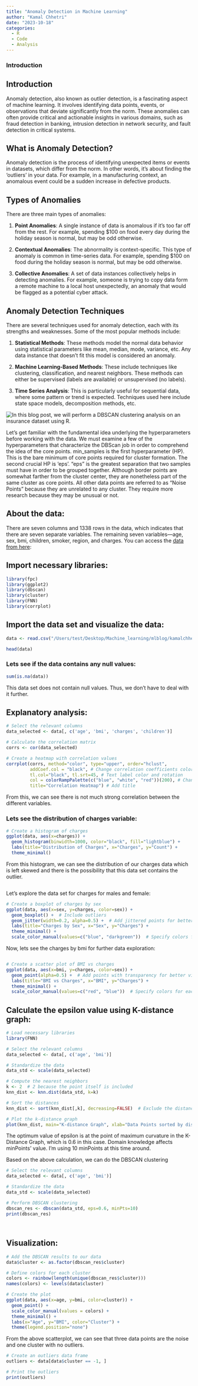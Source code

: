 ```yaml
---
title: "Anomaly Detection in Machine Learning"
author: "Kamal Chhetri"
date: "2023-10-18"
categories:
  - R
  - Code
  - Analysis
---
```


### Introduction

## Introduction

Anomaly detection, also known as outlier detection, is a fascinating aspect of machine learning. It involves identifying data points, events, or observations that deviate significantly from the norm. These anomalies can often provide critical and actionable insights in various domains, such as fraud detection in banking, intrusion detection in network security, and fault detection in critical systems.

## What is Anomaly Detection?

Anomaly detection is the process of identifying unexpected items or events in datasets, which differ from the norm. In other words, it's about finding the 'outliers' in your data. For example, in a manufacturing context, an anomalous event could be a sudden increase in defective products.

## Types of Anomalies

There are three main types of anomalies:

1.  **Point Anomalies**: A single instance of data is anomalous if it's too far off from the rest. For example, spending \$100 on food every day during the holiday season is normal, but may be odd otherwise.

2.  **Contextual Anomalies**: The abnormality is context-specific. This type of anomaly is common in time-series data. For example, spending \$100 on food during the holiday season is normal, but may be odd otherwise.

3.  **Collective Anomalies**: A set of data instances collectively helps in detecting anomalies. For example, someone is trying to copy data form a remote machine to a local host unexpectedly, an anomaly that would be flagged as a potential cyber attack.

## Anomaly Detection Techniques

There are several techniques used for anomaly detection, each with its strengths and weaknesses. Some of the most popular methods include:

1.  **Statistical Methods**: These methods model the normal data behavior using statistical parameters like mean, median, mode, variance, etc. Any data instance that doesn't fit this model is considered an anomaly.

2.  **Machine Learning-Based Methods**: These include techniques like clustering, classification, and nearest neighbors. These methods can either be supervised (labels are available) or unsupervised (no labels).

3.  **Time Series Analysis**: This is particularly useful for sequential data, where some pattern or trend is expected. Techniques used here include state space models, decomposition methods, etc.

![](https://media.geeksforgeeks.org/wp-content/uploads/20190418023034/781ff66c-b380-4a78-af25-80507ed6ff26.jpeg){alt="In this blog post, we will perform a DBSCAN clustering analysis on an insurance dataset using R."}

Let's get familiar with the fundamental idea underlying the hyperparameters before working with the data. We must examine a few of the hyperparameters that characterize the DBScan job in order to comprehend the idea of the core points. min_samples is the first hyperparameter (HP). This is the bare minimum of core points required for cluster formation. The second crucial HP is 'eps'. "eps" is the greatest separation that two samples must have in order to be grouped together. Although border points are somewhat farther from the cluster center, they are nonetheless part of the same cluster as core points. All other data points are referred to as "Noise Points" because they are unrelated to any cluster. They require more research because they may be unusual or not.

## About the data:

There are seven columns and 1338 rows in the data, which indicates that there are seven separate variables. The remaining seven variables---age, sex, bmi, children, smoker, region, and charges. You can access the [data from here](https://github.com/kamalchhetrii/kamalchhetrii.github.io/blob/main/insurance.csv):

## Import necessary libraries:

```r
library(fpc)
library(ggplot2)
library(dbscan)
library(cluster)
library(FNN)
library(corrplot)

```

## Import the data set and visualize the data:

```r

data <- read.csv("/Users/test/Desktop/Machine_learning/mlblog/kamalchhetrii.github.io/insurance.csv")

```

```r
head(data)
```

### Lets see if the data contains any null values:

```r
sum(is.na(data))
```

This data set does not contain null values. Thus, we don't have to deal with it further.

### 

## Explanatory analysis:

```r
# Select the relevant columns
data_selected <- data[, c('age', 'bmi', 'charges', 'children')]

# Calculate the correlation matrix
corrs <- cor(data_selected)

# Create a heatmap with correlation values
corrplot(corrs, method="color", type="upper", order="hclust", 
         addCoef.col = "black", # Change correlation coefficients color to white
         tl.col="black", tl.srt=45, # Text label color and rotation
         col = colorRampPalette(c("blue", "white", "red"))(200), # Change color scheme
         title="Correlation Heatmap") # Add title


```

From this, we can see there is not much strong correlation between the different variables.

### Lets see the distribution of charges variable:

```r
# Create a histogram of charges
ggplot(data, aes(x=charges)) +
  geom_histogram(binwidth=1000, color="black", fill="lightblue") +
  labs(title="Distribution of Charges", x="Charges", y="Count") +
  theme_minimal()
```

From this histogram, we can see the distribution of our charges data which is left skewed and there is the possibility that this data set contains the outlier.

```r


```

Let's explore the data set for charges for males and female:

```r
# Create a boxplot of charges by sex
ggplot(data, aes(x=sex, y=charges, color=sex)) +
  geom_boxplot() +  # Include outliers
  geom_jitter(width=0.2, alpha=0.5) +  # Add jittered points for better visualization
  labs(title="Charges by Sex", x="Sex", y="Charges") +
  theme_minimal() +
  scale_color_manual(values=c("blue", "darkgreen"))  # Specify colors for each sex

```

Now, lets see the charges by bmi for further data exploration:

```r


```

```r
# Create a scatter plot of BMI vs charges
ggplot(data, aes(x=bmi, y=charges, color=sex)) +
  geom_point(alpha=0.5) +  # Add points with transparency for better visualization
  labs(title="BMI vs Charges", x="BMI", y="Charges") +
  theme_minimal() +
  scale_color_manual(values=c("red", "blue"))  # Specify colors for each sex

```

### 

## Calculate the epsilon value using K-distance graph:

```r
# Load necessary libraries
library(FNN)

# Select the relevant columns
data_selected <- data[, c('age', 'bmi')]

# Standardize the data
data_std <- scale(data_selected)

# Compute the nearest neighbors
k <- 2  # 2 because the point itself is included
knn_dist <- knn.dist(data_std, k=k)

# Sort the distances
knn_dist <- sort(knn_dist[,k], decreasing=FALSE)  # Exclude the distance to the point itself

# Plot the k-distance graph
plot(knn_dist, main="K-distance Graph", xlab="Data Points sorted by distance", ylab="Epsilon")


```

The optimum value of epsilon is at the point of maximum curvature in the K-Distance Graph, which is 0.6 in this case. Domain knowledge affects minPoints' value. I'm using 10 minPoints at this time around.

Based on the above calculation, we can do the DBSCAN clustering

```r
# Select the relevant columns
data_selected <- data[, c('age', 'bmi')]

# Standardize the data
data_std <- scale(data_selected)

# Perform DBSCAN clustering
dbscan_res <- dbscan(data_std, eps=0.6, minPts=10)  
print(dbscan_res)

```

## 

```r

```

## Visualization:

```r
# Add the DBSCAN results to our data
data$cluster <- as.factor(dbscan_res$cluster)

# Define colors for each cluster
colors <- rainbow(length(unique(dbscan_res$cluster)))
names(colors) <- levels(data$cluster)

# Create the plot
ggplot(data, aes(x=age, y=bmi, color=cluster)) +
  geom_point() +
  scale_color_manual(values = colors) +
  theme_minimal() +
  labs(x="Age", y="BMI", color="Cluster") +
  theme(legend.position="none")
```

From the above scatterplot, we can see that three data points are the noise and one cluster with no outliers.

```r
# Create an outliers data frame
outliers <- data[data$cluster == -1, ]

# Print the outliers
print(outliers)

```

```r

```

## 

```r


```

## 

```r

```

## 

```r

```

## 

```r


```

## 

```r

```

## 

```r


```

## 

```r

```

```r


```

```r


```

```r


```

```r


```
